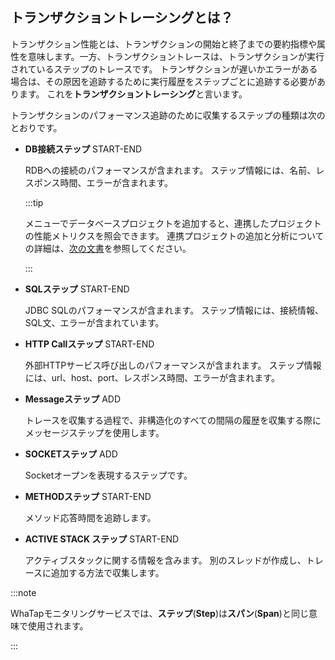 ## トランザクショントレーシングとは？

トランザクション性能とは、トランザクションの開始と終了までの要約指標や属性を意味します。一方、トランザクショントレースは、トランザクションが実行されているステップのトレースです。 トランザクションが遅いかエラーがある場合は、その原因を追跡するために実行履歴をステップごとに追跡する必要があります。 これを**トランザクショントレーシング**と言います。

トランザクションのパフォーマンス追跡のために収集するステップの種類は次のとおりです。

- **DB接続ステップ** <span class='type'>START-END</span>

  RDBへの接続のパフォーマンスが含まれます。 ステップ情報には、名前、レスポンス時間、エラーが含まれます。

  <InDoc product="java">

  :::tip

  <Cmdname sid="side_correlatedProjectManagement" className="uitext" />メニューでデータベースプロジェクトを追加すると、連携したプロジェクトの性能メトリクスを照会できます。 連携プロジェクトの追加と分析についての詳細は、[次の文書](linked-projects)を参照してください。

  :::

  </InDoc>

- **SQLステップ** <span class='type'>START-END</span>

  JDBC SQLのパフォーマンスが含まれます。 ステップ情報には、接続情報、SQL文、エラーが含まれています。

- **HTTP Callステップ** <span class='type'>START-END</span>

  外部HTTPサービス呼び出しのパフォーマンスが含まれます。 ステップ情報には、url、host、port、レスポンス時間、エラーが含まれます。

- **Messageステップ** <span class='type'>ADD</span>

  トレースを収集する過程で、非構造化のすべての間隔の履歴を収集する際にメッセージステップを使用します。  

- **SOCKETステップ** <span class='type'>ADD</span>

  Socketオープンを表現するステップです。

- **METHODステップ** <span class='type'>START-END</span>

  メソッド応答時間を追跡します。

- **ACTIVE STACK ステップ** <span class='type'>START-END</span>

  アクティブスタックに関する情報を含みます。 別のスレッドが作成し、トレースに追加する方法で収集します。

:::note

WhaTapモニタリングサービスでは、**ステップ**(**Step**)は**スパン**(**Span**)と同じ意味で使用されます。

:::
